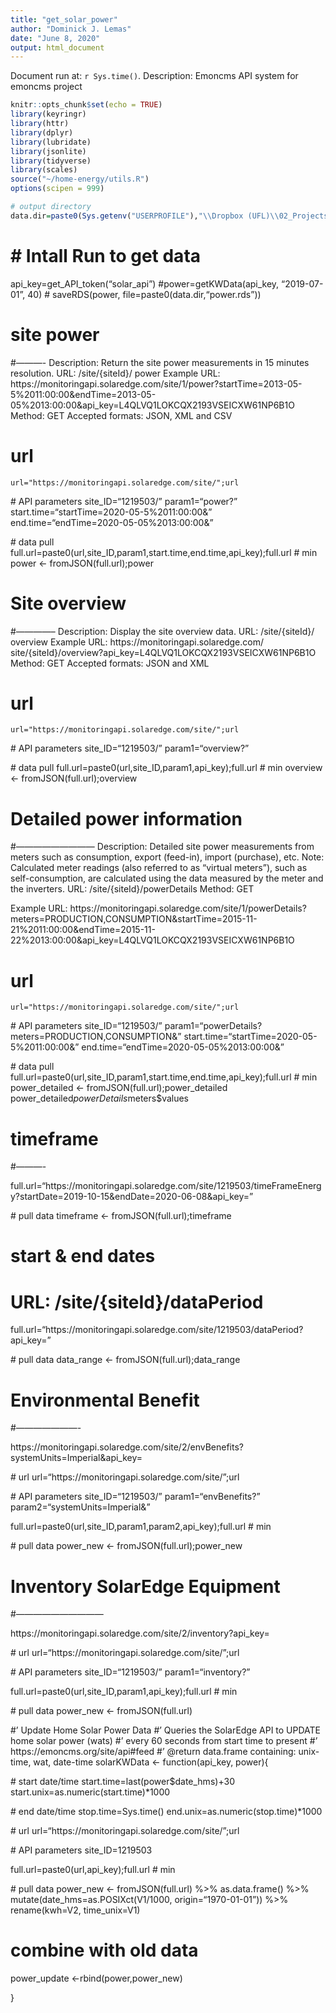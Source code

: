 ```yaml
---
title: "get_solar_power"
author: "Dominick J. Lemas"
date: "June 8, 2020"
output: html_document
---
```


Document run at: `r Sys.time()`.
Description: Emoncms API system for emoncms project

```r
knitr::opts_chunk$set(echo = TRUE)
library(keyringr)
library(httr)
library(dplyr)
library(lubridate)
library(jsonlite)
library(tidyverse)
library(scales)
source("~/home-energy/utils.R")
options(scipen = 999)

# output directory
data.dir=paste0(Sys.getenv("USERPROFILE"),"\\Dropbox (UFL)\\02_Projects\\EMONCMS\\data\\")
```

# # Intall Run to get data

api_key=get_API_token("solar_api")
#power=getKWData(api_key, "2019-07-01", 40)
# saveRDS(power, file=paste0(data.dir,"power.rds"))


# site power 
#----------
Description: Return the site power measurements in 15 minutes resolution.
URL: /site/{siteId}/ power
Example URL: https://monitoringapi.solaredge.com/site/1/power?startTime=2013-05-5%2011:00:00&endTime=2013-05-05%2013:00:00&api_key=L4QLVQ1LOKCQX2193VSEICXW61NP6B1O
Method: GET
Accepted formats: JSON, XML and CSV

# url
    url="https://monitoringapi.solaredge.com/site/";url
  
  # API parameters
    site_ID="1219503/"
    param1="power?"
    start.time="startTime=2020-05-5%2011:00:00&" 
    end.time="endTime=2020-05-05%2013:00:00&"
    
 # data pull
   full.url=paste0(url,site_ID,param1,start.time,end.time,api_key);full.url # min
   power <- fromJSON(full.url);power

# Site overview
#--------------
Description: Display the site overview data.
URL: /site/{siteId}/ overview
Example URL: https://monitoringapi.solaredge.com/ site/{siteId}/overview?api_key=L4QLVQ1LOKCQX2193VSEICXW61NP6B1O
Method: GET
Accepted formats: JSON and XML


# url
    url="https://monitoringapi.solaredge.com/site/";url
  
  # API parameters
    site_ID="1219503/"
    param1="overview?"
    
 # data pull
   full.url=paste0(url,site_ID,param1,api_key);full.url # min
   overview <- fromJSON(full.url);overview


# Detailed power information
#---------------------------
Description: Detailed site power measurements from meters such as consumption, export (feed-in), import (purchase), etc.
Note: Calculated meter readings (also referred to as "virtual meters"), such as self-consumption, are calculated using the data
measured by the meter and the inverters.
URL: /site/{siteId}/powerDetails
Method: GET

Example URL: https://monitoringapi.solaredge.com/site/1/powerDetails?meters=PRODUCTION,CONSUMPTION&startTime=2015-11-
21%2011:00:00&endTime=2015-11-22%2013:00:00&api_key=L4QLVQ1LOKCQX2193VSEICXW61NP6B1O

# url
    url="https://monitoringapi.solaredge.com/site/";url
  
  # API parameters
    site_ID="1219503/"
    param1="powerDetails?meters=PRODUCTION,CONSUMPTION&"
    start.time="startTime=2020-05-5%2011:00:00&" 
    end.time="endTime=2020-05-05%2013:00:00&"
  
  # data pull
   full.url=paste0(url,site_ID,param1,start.time,end.time,api_key);full.url # min
   power_detailed <- fromJSON(full.url);power_detailed
   power_detailed$powerDetails$meters$values
   

# timeframe
#----------

 full.url="https://monitoringapi.solaredge.com/site/1219503/timeFrameEnergy?startDate=2019-10-15&endDate=2020-06-08&api_key="

   # pull data
  timeframe <- fromJSON(full.url);timeframe



# start & end dates
# URL: /site/{siteId}/dataPeriod

full.url="https://monitoringapi.solaredge.com/site/1219503/dataPeriod?api_key=" 


   # pull data
  data_range <- fromJSON(full.url);data_range



# Environmental Benefit
#----------------------

https://monitoringapi.solaredge.com/site/2/envBenefits?systemUnits=Imperial&api_key= 


  # url
    url="https://monitoringapi.solaredge.com/site/";url
  
  # API parameters
    site_ID="1219503/"
    param1="envBenefits?"
    param2="systemUnits=Imperial&"
    
  
  
  full.url=paste0(url,site_ID,param1,param2,api_key);full.url # min
  
   # pull data
  power_new <- fromJSON(full.url);power_new

    

# Inventory SolarEdge Equipment
#------------------------------

https://monitoringapi.solaredge.com/site/2/inventory?api_key= 

  # url
    url="https://monitoringapi.solaredge.com/site/";url
  
  # API parameters
    site_ID="1219503/"
    param1="inventory?"
  
  
  full.url=paste0(url,site_ID,param1,api_key);full.url # min
  
   # pull data
  power_new <- fromJSON(full.url)



#' Update Home Solar Power Data
#' Queries the SolarEdge API to UPDATE home solar power (wats)
#' every 60 seconds from start time to present
#' https://emoncms.org/site/api#feed
#' @return data.frame containing: unix-time, wat, date-time
solarKWData <- function(api_key, power){
  
  # start date/time
  start.time=last(power$date_hms)+30
  start.unix=as.numeric(start.time)*1000 
  
  # end date/time
  stop.time=Sys.time()
  end.unix=as.numeric(stop.time)*1000 
  
  # url
  url="https://monitoringapi.solaredge.com/site/";url
  
  # API parameters
  site_ID=1219503
  
  
  full.url=paste0(url,api_key);full.url # min
  
  # pull data
  power_new <- fromJSON(full.url) %>%
  as.data.frame() %>%
  mutate(date_hms=as.POSIXct(V1/1000, origin="1970-01-01")) %>%
  rename(kwh=V2, time_unix=V1) 

# combine with old data
power_update <-rbind(power,power_new)

}